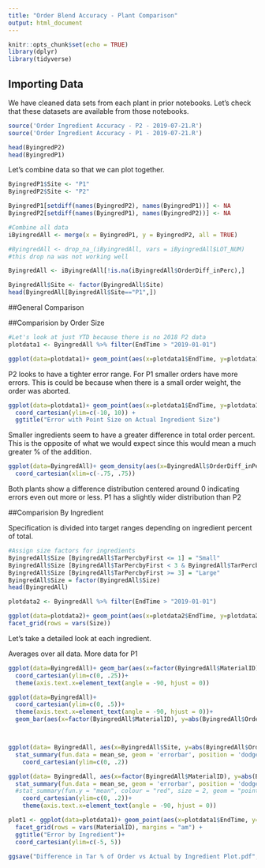 ---
title: "Order Blend Accuracy - Plant Comparison"
output: html_document
---

```{r setup, include=FALSE}
knitr::opts_chunk$set(echo = TRUE)
library(dplyr)
library(tidyverse)

```

## Importing Data
We have cleaned data sets from each plant in prior notebooks. Let's check that these datasets are available from those notebooks. 

```{r}

source('Order Ingredient Accuracy - P2 - 2019-07-21.R')
source('Order Ingredient Accuracy - P1 - 2019-07-21.R')

head(ByingredP2)
head(ByingredP1)

```

Let's combine data so that we can plot together. 

```{r}
ByingredP1$Site <- "P1"
ByingredP2$Site <- "P2"

ByingredP1[setdiff(names(ByingredP2), names(ByingredP1))] <- NA
ByingredP2[setdiff(names(ByingredP1), names(ByingredP2))] <- NA

#Combine all data
iByingredAll <- merge(x = ByingredP1, y = ByingredP2, all = TRUE)

#ByingredAll <- drop_na_(iByingredAll, vars = iByingredAll$LOT_NUM)
#this drop na was not working well 

ByingredAll <- iByingredAll[!is.na(iByingredAll$OrderDiff_inPerc),]

ByingredAll$Site <- factor(ByingredAll$Site)
head(ByingredAll[ByingredAll$Site=="P1",])


```
<P style="page-break-before: always">

##General Comparison

##Comparision by Order Size

```{r}
#Let's look at just YTD because there is no 2018 P2 data
plotdata1 <- ByingredAll %>% filter(EndTime > "2019-01-01")

ggplot(data=plotdata1)+ geom_point(aes(x=plotdata1$EndTime, y=plotdata1$OrderDiff_inPerc,color= plotdata1$Site, size = plotdata1$ActTotalOrderWt))+  coord_cartesian(ylim=c(-5, 5)) +ggtitle("Error with Point Size on Actual Order Size")


```

P2 looks to have a tighter error range.
For P1 smaller orders have more errors. This is could be because when there is a small order weight, the order was aborted. 
```{r}

ggplot(data=plotdata1)+ geom_point(aes(x=plotdata1$EndTime, y=plotdata1$OrderDiff_inPerc,color= plotdata1$Site, size = plotdata1$IngredWeight))+
  coord_cartesian(ylim=c(-10, 10)) +
  ggtitle("Error with Point Size on Actual Ingredient Size")

```

Smaller ingredients seem to have a greater difference in total order percent. This is the opposite of what we would expect since this would mean a much greater % of the addition. 

```{r}

ggplot(data=ByingredAll)+ geom_density(aes(x=ByingredAll$OrderDiff_inPerc,y = ..scaled.., color= ByingredAll$Site), bw= .1)+
  coord_cartesian(xlim=c(-.75, .75))


```

Both plants show a difference distribution centered around 0 indicating errors even out more or less. 
P1 has a slightly wider distribution than P2



##Comparision By Ingredient


Specification is divided into target ranges depending on ingredient percent of total.
```{r}
#Assign size factors for ingredients
ByingredAll$Size [ByingredAll$TarPercbyFirst <= 1] = "Small"
ByingredAll$Size [ByingredAll$TarPercbyFirst < 3 & ByingredAll$TarPercbyFirst > 1] = "Med"
ByingredAll$Size [ByingredAll$TarPercbyFirst >= 3] = "Large"
ByingredAll$Size = factor(ByingredAll$Size)
head(ByingredAll)

```



```{r}
plotdata2 <- ByingredAll %>% filter(EndTime > "2019-01-01")

ggplot(data=plotdata2)+ geom_point(aes(x=plotdata2$EndTime, y=plotdata2$OrderDiff_inPerc,color= plotdata2$Site))+  coord_cartesian(ylim=c(-5, 5))+
facet_grid(rows = vars(Size))


```

Let's take a detailed look at each ingredient.

Averages over all data. More data for P1
```{r}
ggplot(data=ByingredAll)+ geom_bar(aes(x=factor(ByingredAll$MaterialID), y=abs(ByingredAll$OrderDiff_inPerc),fill= ByingredAll$Site), stat = "summary", fun.y = "mean",position="dodge", width=.5)+
  coord_cartesian(ylim=c(0, .25))+
  theme(axis.text.x=element_text(angle = -90, hjust = 0))

```
```{r}
ggplot(data=ByingredAll)+
  coord_cartesian(ylim=c(0, .5))+
  theme(axis.text.x=element_text(angle = -90, hjust = 0))+
  geom_bar(aes(x=factor(ByingredAll$MaterialID), y=abs(ByingredAll$OrderDiff_inPerc),fill= ByingredAll$Site), stat = "summary", fun.y = "sd",position="dodge", width=.5)




```

```{r}
ggplot(data= ByingredAll, aes(x=ByingredAll$Site, y=abs(ByingredAll$OrderDiff_inPerc))) +
  stat_summary(fun.data = mean_se, geom = 'errorbar', position = 'dodge')+
    coord_cartesian(ylim=c(0, .2))


```
```{r}
ggplot(data= ByingredAll, aes(x=factor(ByingredAll$MaterialID), y=abs(ByingredAll$OrderDiff_inPerc),color= ByingredAll$Site)) +
  stat_summary(fun.data = mean_se, geom = 'errorbar', position = 'dodge')+
  #stat_summary(fun.y = "mean", colour = "red", size = 2, geom = "point")+
    coord_cartesian(ylim=c(0, .2))+
    theme(axis.text.x=element_text(angle = -90, hjust = 0))


```


```{r}

plot1 <- ggplot(data=plotdata1)+ geom_point(aes(x=plotdata1$EndTime, y=plotdata1$OrderDiff_inPerc,color= plotdata1$Site, size = plotdata1$IngredWeight))+
  facet_grid(rows = vars(MaterialID), margins = "am") +
  ggtitle("Error by Ingredient")+
  coord_cartesian(ylim=c(-5, 5))

ggsave("Difference in Tar % of Order vs Actual by Ingredient Plot.pdf", plot = last_plot(), height = 40 , width = 7 , device = NULL)


```






